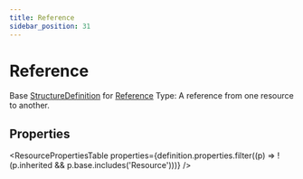 ```yaml
---
title: Reference
sidebar_position: 31
---
```


# Reference

Base <a href="/docs/api/fhir/resources/structuredefinition">StructureDefinition</a> for <a href="/docs/api/fhir/datatypes/reference">Reference</a> Type: A reference from one resource to another.

<Tabs queryString="section">
<TabItem value="schema" label="Schema" default>


## Properties


<ResourcePropertiesTable properties={definition.properties.filter((p) => !(p.inherited && p.base.includes('Resource')))} />


</TabItem>
  
  
  
  

</Tabs>
